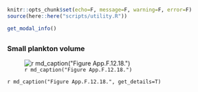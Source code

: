 ```r
knitr::opts_chunk$set(echo=F, message=F, warning=F, error=F)
source(here::here("scripts/utility.R"))
```

```r
get_modal_info()
```

## {.tabset}

### Small plankton volume

![`r md_caption("Figure App.F.12.18.")`](../img/cinms_cr/App.F.12.18_CalCOFI_SPV.jpg)

`r md_caption("Figure App.F.12.18.", get_details=T)`
